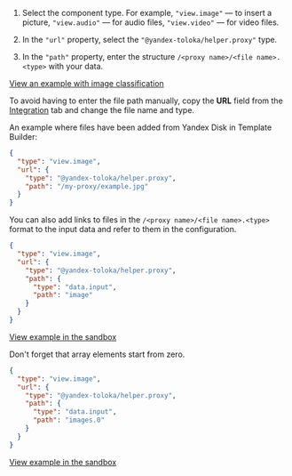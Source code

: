 1. Select the component type. For example, `"view.image"` — to insert a picture, `"view.audio"` — for audio files, `"view.video"` — for video files.

1. In the `"url"` property, select the `"@yandex-toloka/helper.proxy"` type.

1. In the `"path"` property, enter the structure `/<proxy name>/<file name>.<type>` with your data.

[View an example with image classification](https://ya.cc/t/U35lM1hi3ttEbC)

<Note mode="tip" title="Tip">

To avoid having to enter the file path manually, copy the **URL** field from the [Integration](https://platform.toloka.ai/requester/profile/integration) tab and change the file name and type.

</Note>

An example where files have been added from Yandex Disk in Template Builder:

```json
{
  "type": "view.image",
  "url": {
    "type": "@yandex-toloka/helper.proxy",
    "path": "/my-proxy/example.jpg"
  }
}
```

You can also add links to files in the `/<proxy name>/<file name>.<type>` format to the input data and refer to them in the configuration.

<Cut title="Single image">

```json
{
  "type": "view.image",
  "url": {
    "type": "@yandex-toloka/helper.proxy",
    "path": {
      "type": "data.input",
      "path": "image"
    }
  }
}
```

[View example in the sandbox](https://ya.cc/t/7LC4AVi53ttA9S)

</Cut>

<Cut title="Multiple images">

<Note mode="tip" title="Tip">

Don't forget that array elements start from zero.

</Note>

```json
{
  "type": "view.image",
  "url": {
    "type": "@yandex-toloka/helper.proxy",
    "path": {
      "type": "data.input",
      "path": "images.0"
    }
  }
}
```

[View example in the sandbox](https://ya.cc/t/_XrwbL4V3ttEhW)

</Cut>
